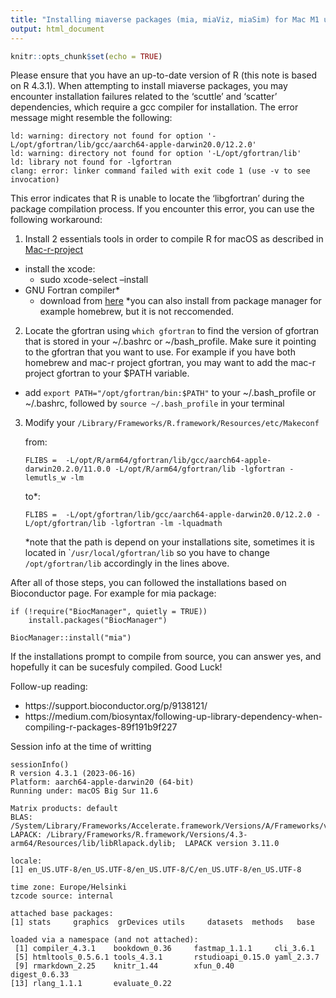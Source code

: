 ```yaml
---
title: "Installing miaverse packages (mia, miaViz, miaSim) for Mac M1 user "
output: html_document
---
```


```r
knitr::opts_chunk$set(echo = TRUE)
```


Please ensure that you have an up-to-date version of R (this note is based on R 4.3.1).
When attempting to install miaverse packages, you may encounter installation failures related to the 'scuttle' and 'scatter' dependencies, which require a gcc compiler for installation. The error message might resemble the following:

```
ld: warning: directory not found for option '-L/opt/gfortran/lib/gcc/aarch64-apple-darwin20.0/12.2.0'
ld: warning: directory not found for option '-L/opt/gfortran/lib'
ld: library not found for -lgfortran
clang: error: linker command failed with exit code 1 (use -v to see invocation)
```

This error indicates that R is unable to locate the 'libgfortran' during the package compilation process. If you encounter this error, you can use the following workaround:

1. Install 2 essentials tools in order to compile R for macOS as described in [Mac-r-project](https://mac.r-project.org/tools/)

- install the xcode: 
	- sudo xcode-select --install
- GNU Fortran compiler*
	- download from [here](https://mac.r-project.org/tools/gfortran-12.2-universal.pkg)
	*you can also install from package manager for example homebrew, but it is not reccomended.
	
2. Locate the gfortran using `which gfortran` to find the version of gfortran that is stored in your ~/.bashrc or ~/bash_profile. Make sure it pointing to the gfortran that you want to use. For example if you have both homebrew and mac-r project gfortran, you may want to add the mac-r project gfortran to your $PATH variable.
    
- add `export PATH="/opt/gfortran/bin:$PATH"` to your ~/.bash_profile or ~/.bashrc, followed by `source ~/.bash_profile` in your terminal

3. Modify your `/Library/Frameworks/R.framework/Resources/etc/Makeconf`
	
	from: 
	
	```
	FLIBS =  -L/opt/R/arm64/gfortran/lib/gcc/aarch64-apple-darwin20.2.0/11.0.0 -L/opt/R/arm64/gfortran/lib -lgfortran -lemutls_w -lm
	```
	to*:
	
	```
	FLIBS =  -L/opt/gfortran/lib/gcc/aarch64-apple-darwin20.0/12.2.0 -L/opt/gfortran/lib -lgfortran -lm -lquadmath
	```
*note that the path is depend on your installations site, sometimes it is located in ``/usr/local/gfortran/lib` so you have to change `/opt/gfortran/lib` accordingly in the lines above.

After all of those steps, you can followed the installations based on Bioconductor page. For example for mia package:

```
if (!require("BiocManager", quietly = TRUE))
    install.packages("BiocManager")

BiocManager::install("mia")
```

If the installations prompt to compile from source, you can answer yes, and hopefully it can be sucesfuly compiled. Good Luck!

Follow-up reading:

- https://support.bioconductor.org/p/9138121/ 
- https://medium.com/biosyntax/following-up-library-dependency-when-compiling-r-packages-89f191b9f227


Session info at the time of writting

```
sessionInfo()
R version 4.3.1 (2023-06-16)
Platform: aarch64-apple-darwin20 (64-bit)
Running under: macOS Big Sur 11.6

Matrix products: default
BLAS:   /System/Library/Frameworks/Accelerate.framework/Versions/A/Frameworks/vecLib.framework/Versions/A/libBLAS.dylib 
LAPACK: /Library/Frameworks/R.framework/Versions/4.3-arm64/Resources/lib/libRlapack.dylib;  LAPACK version 3.11.0

locale:
[1] en_US.UTF-8/en_US.UTF-8/en_US.UTF-8/C/en_US.UTF-8/en_US.UTF-8

time zone: Europe/Helsinki
tzcode source: internal

attached base packages:
[1] stats     graphics  grDevices utils     datasets  methods   base     

loaded via a namespace (and not attached):
 [1] compiler_4.3.1    bookdown_0.36     fastmap_1.1.1     cli_3.6.1        
 [5] htmltools_0.5.6.1 tools_4.3.1       rstudioapi_0.15.0 yaml_2.3.7       
 [9] rmarkdown_2.25    knitr_1.44        xfun_0.40         digest_0.6.33    
[13] rlang_1.1.1       evaluate_0.22 
```
